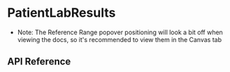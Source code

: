 
<Meta title="Experiences / PatientLabResults" />

# PatientLabResults

- Note: The Reference Range popover positioning will look a bit off when viewing the docs,
  so it's recommended to view them in the Canvas tab

<Preview>
  <Story name="PatientLabResults">
    <StoryBookVirtaContext client={new MockSparkClient()}>
      <PatientLabResults
        virtaId={"testVirtaId"}
        showFilesBelowResultTables={true}
      />
    </StoryBookVirtaContext>
  </Story>
</Preview>

<Preview>
  <Story name="Null State">
    <PatientLabResults />
  </Story>
</Preview>

<Preview>
  <Story name="Failed to load">
    <StoryBookVirtaContext client={new MockSparkClient()}>
      <PatientLabResults virtaId={"testLoadingFailure"} />
    </StoryBookVirtaContext>
  </Story>
</Preview>

<Preview>
  <Story name="PatientLabResults with Selection">
    <StoryBookVirtaContext client={new MockSparkClient()}>
      <PatientLabResults
        virtaId={"testVirtaId"}
        selectDiagnosticReport={true}
        onSelectDiagnosticReport={action("report-selected")}
      />
    </StoryBookVirtaContext>
  </Story>
</Preview>

## API Reference

<Props of={PatientLabResults} />
